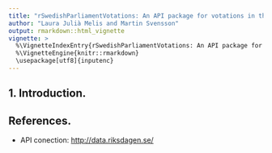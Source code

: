 ```yaml
---
title: "rSwedishParliamentVotations: An API package for votations in the Swedish Parliament."
author: "Laura Julià Melis and Martin Svensson"
output: rmarkdown::html_vignette
vignette: >
  %\VignetteIndexEntry{rSwedishParliamentVotations: An API package for votations in the Swedish Parliament}
  %\VignetteEngine{knitr::rmarkdown}
  \usepackage[utf8]{inputenc}
---
```


## 1. Introduction.


## References.
* API conection: <http://data.riksdagen.se/>